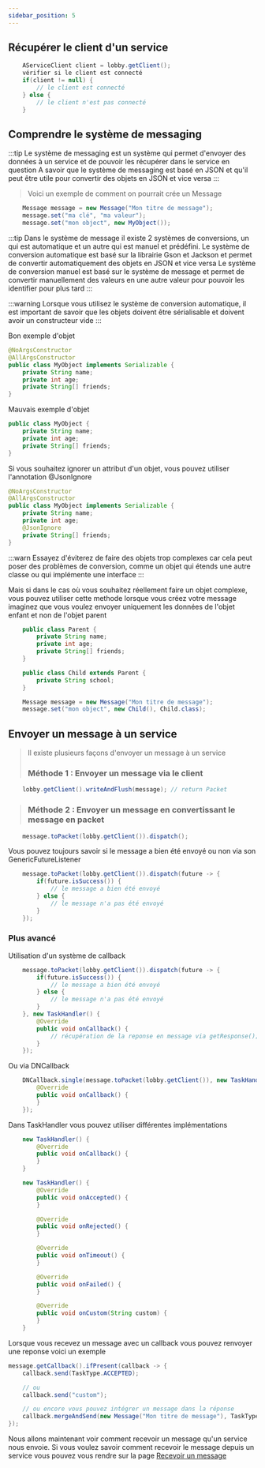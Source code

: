 ```yaml
---
sidebar_position: 5
---
```

## Récupérer le client d'un service
```java
    AServiceClient client = lobby.getClient();
    vérifier si le client est connecté
    if(client != null) {
        // le client est connecté
    } else {
        // le client n'est pas connecté
    }
```

## Comprendre le système de messaging
:::tip
Le système de messaging est un système qui permet d'envoyer des données à un service et de pouvoir les récupérer dans le service en question
A savoir que le système de messaging est basé en JSON et qu'il peut être utile pour convertir des objets en JSON et vice versa
:::

> Voici un exemple de comment on pourrait crée un Message
```java
    Message message = new Message("Mon titre de message");
    message.set("ma clé", "ma valeur");
    message.set("mon object", new MyObject());
```

:::tip
Dans le système de message il existe 2 systèmes de conversions, un qui est automatique et un autre qui est manuel et prédéfini.
Le système de conversion automatique est basé sur la librairie Gson et Jackson et permet de convertir automatiquement des objets en JSON et vice versa
Le système de conversion manuel est basé sur le système de message et permet de convertir manuellement des valeurs en une autre valeur pour pouvoir les identifier pour plus tard
:::

:::warning
Lorsque vous utilisez le système de conversion automatique, il est important de savoir que les objets doivent être sérialisable et doivent avoir un constructeur vide
:::

Bon exemple d'objet
```java
@NoArgsConstructor
@AllArgsConstructor
public class MyObject implements Serializable {
    private String name;
    private int age;
    private String[] friends;
}
```

Mauvais exemple d'objet
```java
public class MyObject {
    private String name;
    private int age;
    private String[] friends;
}
```

Si vous souhaitez ignorer un attribut d'un objet, vous pouvez utiliser l'annotation @JsonIgnore
```java
@NoArgsConstructor
@AllArgsConstructor
public class MyObject implements Serializable {
    private String name;
    private int age;
    @JsonIgnore
    private String[] friends;
}
```

:::warn
Essayez d'éviterez de faire des objets trop complexes car cela peut poser des problèmes de conversion, comme un objet qui étends une autre classe ou qui implémente une interface
:::

Mais si dans le cas où vous souhaitez réellement faire un objet complexe, vous pouvez utiliser cette methode lorsque vous créez votre message
imaginez que vous voulez envoyer uniquement les données de l'objet enfant et non de l'objet parent
```java
    public class Parent {
        private String name;
        private int age;
        private String[] friends;
    }
```
```java
    public class Child extends Parent {
        private String school;
    }
```
```java
    Message message = new Message("Mon titre de message");
    message.set("mon object", new Child(), Child.class);
```


## Envoyer un message à un service
> Il existe plusieurs façons d'envoyer un message à un service
> ### Méthode 1 : Envoyer un message via le client
```java
    lobby.getClient().writeAndFlush(message); // return Packet
```

> ### Méthode 2 : Envoyer un message en convertissant le message en packet
```java
    message.toPacket(lobby.getClient()).dispatch();
```

Vous pouvez toujours savoir si le message a bien été envoyé ou non via son GenericFutureListener
```java
    message.toPacket(lobby.getClient()).dispatch(future -> {
        if(future.isSuccess()) {
            // le message a bien été envoyé
        } else {
            // le message n'a pas été envoyé
        }
    });
```

### Plus avancé
Utilisation d'un système de callback
```java
    message.toPacket(lobby.getClient()).dispatch(future -> {
        if(future.isSuccess()) {
            // le message a bien été envoyé
        } else {
            // le message n'a pas été envoyé
        }
    }, new TaskHandler() {
        @Override
        public void onCallback() {
            // récupération de la reponse en message via getResponse();
        }
    });
```
Ou via DNCallback
```java
    DNCallback.single(message.toPacket(lobby.getClient()), new TaskHandler() {
        @Override
        public void onCallback() {
        }
    });
```

Dans TaskHandler vous pouvez utiliser différentes implémentations
```java
    new TaskHandler() {
        @Override
        public void onCallback() {
        }
    }
```
```java
    new TaskHandler() {
        @Override
        public void onAccepted() {
        }

        @Override
        public void onRejected() {
        }

        @Override
        public void onTimeout() {
        }

        @Override
        public void onFailed() {
        }

        @Override
        public void onCustom(String custom) {
        }
    }
```

Lorsque vous recevez un message avec un callback vous pouvez renvoyer une reponse voici un exemple
```java
message.getCallback().ifPresent(callback -> {
    callback.send(TaskType.ACCEPTED);

    // ou
    callback.send("custom");

    // ou encore vous pouvez intégrer un message dans la réponse
    callback.mergeAndSend(new Message("Mon titre de message"), TaskType.ACCEPTED);
});
```

Nous allons maintenant voir comment recevoir un message qu'un service nous envoie.
Si vous voulez savoir comment recevoir le message depuis un service vous pouvez vous rendre sur la page [Recevoir un message](/fr/Recevoir%20un%20message/)









